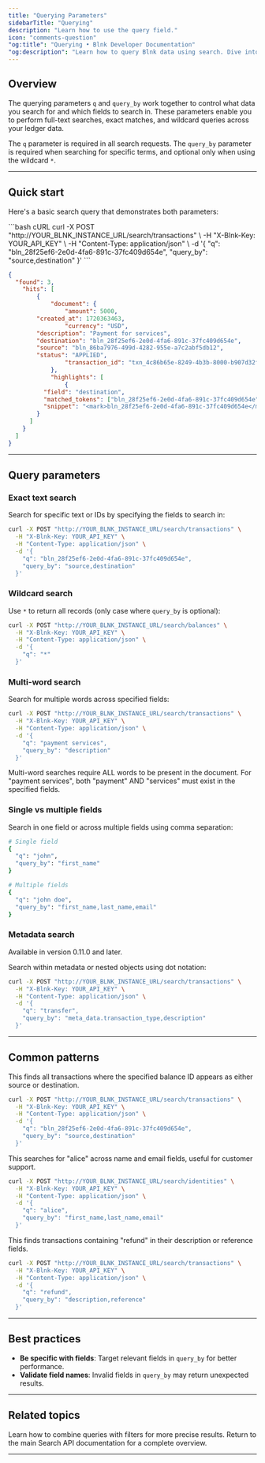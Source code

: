 ```yaml
---
title: "Querying Parameters"
sidebarTitle: "Querying"
description: "Learn how to use the query field."
icon: "comments-question"
"og:title": "Querying • Blnk Developer Documentation" 
"og:description": "Learn how to query Blnk data using search. Dive into query syntax, filters, sorting options, and best practices for efficiency"
---
```



## Overview

The querying parameters `q` and `query_by` work together to control what data you search for and which fields to search in. These parameters enable you to perform full-text searches, exact matches, and wildcard queries across your ledger data.

The `q` parameter is required in all search requests. The `query_by` parameter is required when searching for specific terms, and optional only when using the wildcard `*`.

---

## Quick start

Here's a basic search query that demonstrates both parameters:

<CodeGroup>
```bash cURL
curl -X POST "http://YOUR_BLNK_INSTANCE_URL/search/transactions" \
  -H "X-Blnk-Key: YOUR_API_KEY" \
  -H "Content-Type: application/json" \
  -d '{
    "q": "bln_28f25ef6-2e0d-4fa6-891c-37fc409d654e",
    "query_by": "source,destination"
  }'
```

```json Response
{
  "found": 3,
    "hits": [
        {
            "document": {
                "amount": 5000,
        "created_at": 1720363463,
                "currency": "USD",
        "description": "Payment for services",
        "destination": "bln_28f25ef6-2e0d-4fa6-891c-37fc409d654e",
        "source": "bln_86ba7976-499d-4282-955e-a7c2abf5db12",
        "status": "APPLIED",
                "transaction_id": "txn_4c86b65e-8249-4b3b-8000-b907d32f9a9f"
            },
            "highlights": [
                {
          "field": "destination",
          "matched_tokens": ["bln_28f25ef6-2e0d-4fa6-891c-37fc409d654e"],
          "snippet": "<mark>bln_28f25ef6-2e0d-4fa6-891c-37fc409d654e</mark>"
        }
      ]
    }
  ]
}
```
</CodeGroup>

---

## Query parameters

### Exact text search

Search for specific text or IDs by specifying the fields to search in:

```bash
curl -X POST "http://YOUR_BLNK_INSTANCE_URL/search/transactions" \
  -H "X-Blnk-Key: YOUR_API_KEY" \
  -H "Content-Type: application/json" \
  -d '{
    "q": "bln_28f25ef6-2e0d-4fa6-891c-37fc409d654e",
    "query_by": "source,destination"
  }'
```

### Wildcard search

Use `*` to return all records (only case where `query_by` is optional):

```bash
curl -X POST "http://YOUR_BLNK_INSTANCE_URL/search/balances" \
  -H "X-Blnk-Key: YOUR_API_KEY" \
  -H "Content-Type: application/json" \
  -d '{
    "q": "*"
  }'
```

### Multi-word search

Search for multiple words across specified fields:

```bash
curl -X POST "http://YOUR_BLNK_INSTANCE_URL/search/transactions" \
  -H "X-Blnk-Key: YOUR_API_KEY" \
  -H "Content-Type: application/json" \
  -d '{
    "q": "payment services",
    "query_by": "description"
  }'
```

<Warning>
Multi-word searches require ALL words to be present in the document. For "payment services", both "payment" AND "services" must exist in the specified fields.
</Warning>

### Single vs multiple fields

Search in one field or across multiple fields using comma separation:

```bash
# Single field
{
  "q": "john",
  "query_by": "first_name"
}

# Multiple fields
{
  "q": "john doe",
  "query_by": "first_name,last_name,email"
}
```

### Metadata search

<Info> Available in version 0.11.0 and later. </Info>

Search within metadata or nested objects using dot notation:

```bash
curl -X POST "http://YOUR_BLNK_INSTANCE_URL/search/transactions" \
  -H "X-Blnk-Key: YOUR_API_KEY" \
  -H "Content-Type: application/json" \
  -d '{
    "q": "transfer",
    "query_by": "meta_data.transaction_type,description"
  }'
```

---

## Common patterns

<Steps>
<Step title="Search for a specific balance's transactions">
This finds all transactions where the specified balance ID appears as either source or destination.

```bash
curl -X POST "http://YOUR_BLNK_INSTANCE_URL/search/transactions" \
  -H "X-Blnk-Key: YOUR_API_KEY" \
  -H "Content-Type: application/json" \
  -d '{
    "q": "bln_28f25ef6-2e0d-4fa6-891c-37fc409d654e",
    "query_by": "source,destination"
  }'
```
</Step>

<Step title="Find customers by name or email">
This searches for "alice" across name and email fields, useful for customer support.

```bash
curl -X POST "http://YOUR_BLNK_INSTANCE_URL/search/identities" \
  -H "X-Blnk-Key: YOUR_API_KEY" \
  -H "Content-Type: application/json" \
  -d '{
    "q": "alice",
    "query_by": "first_name,last_name,email"
  }'
```
</Step>

<Step title="Find transactions by description keywords">
This finds transactions containing "refund" in their description or reference fields.

```bash
curl -X POST "http://YOUR_BLNK_INSTANCE_URL/search/transactions" \
  -H "X-Blnk-Key: YOUR_API_KEY" \
  -H "Content-Type: application/json" \
  -d '{
    "q": "refund",
    "query_by": "description,reference"
  }'
```
</Step>
</Steps>

---

## Best practices

- **Be specific with fields**: Target relevant fields in `query_by` for better performance.
- **Validate field names**: Invalid fields in `query_by` may return unexpected results.

---

## Related topics

<CardGroup cols={1}>
  <Card title="Filtering" iconType="duotone" icon="filter" href="/search/filtering">
    Learn how to combine queries with filters for more precise results.
  </Card>
  
  <Card title="Search overview" iconType="duotone" icon="magnifying-glass" href="/search/overview">
    Return to the main Search API documentation for a complete overview.
  </Card>
</CardGroup>

---

<NeedHelp />